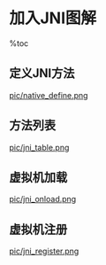 = 加入JNI图解 =

%toc

== 定义JNI方法 ==
[[pic/native_define.png]]

== 方法列表 ==
[[pic/jni_table.png]]

== 虚拟机加载 ==
[[pic/jni_onload.png]]

== 虚拟机注册 ==
[[pic/jni_register.png]]
